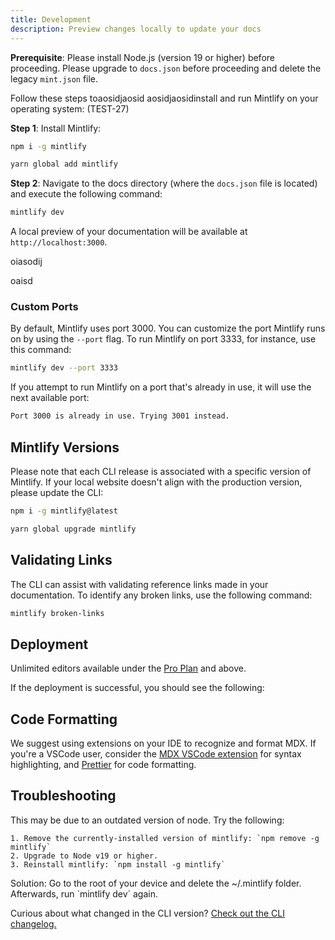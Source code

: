 ```yaml
---
title: Development
description: Preview changes locally to update your docs
---
```


**Prerequisite**: Please install Node.js (version 19 or higher) before proceeding.
Please upgrade to `docs.json` before proceeding and delete the legacy `mint.json` file.

Follow these steps toaosidjaosid aosidjaosidinstall and run Mintlify on your operating system: (TEST-27)

**Step 1**: Install Mintlify:

```bash
npm i -g mintlify
```

```bash
yarn global add mintlify
```

**Step 2**: Navigate to the docs directory (where the `docs.json` file is located) and execute the following command:

```bash
mintlify dev
```

A local preview of your documentation will be available at `http://localhost:3000`.

<Card title="New Card" icon="bolt">
  oiasodij

  oaisd
</Card>

### Custom Ports

By default, Mintlify uses port 3000. You can customize the port Mintlify runs on by using the `--port` flag. To run Mintlify on port 3333, for instance, use this command:

```bash
mintlify dev --port 3333
```

If you attempt to run Mintlify on a port that's already in use, it will use the next available port:

```md
Port 3000 is already in use. Trying 3001 instead.
```

## Mintlify Versions

Please note that each CLI release is associated with a specific version of Mintlify. If your local website doesn't align with the production version, please update the CLI:

```bash
npm i -g mintlify@latest
```

```bash
yarn global upgrade mintlify
```

## Validating Links

The CLI can assist with validating reference links made in your documentation. To identify any broken links, use the following command:

```bash
mintlify broken-links
```

## Deployment

Unlimited editors available under the [Pro
Plan](https://mintlify.com/pricing) and above.

If the deployment is successful, you should see the following:

## Code Formatting

We suggest using extensions on your IDE to recognize and format MDX. If you're a VSCode user, consider the [MDX VSCode extension](https://marketplace.visualstudio.com/items?itemName=unifiedjs.vscode-mdx) for syntax highlighting, and [Prettier](https://marketplace.visualstudio.com/items?itemName=esbenp.prettier-vscode) for code formatting.

## Troubleshooting

<AccordionGroup>
  <Accordion title='Error: Could not load the "sharp" module using the darwin-arm64 runtime'>
    This may be due to an outdated version of node. Try the following:

    1. Remove the currently-installed version of mintlify: `npm remove -g mintlify`
    2. Upgrade to Node v19 or higher.
    3. Reinstall mintlify: `npm install -g mintlify`
  </Accordion>

  <Accordion title="Issue: Encountering an unknown error">
    Solution: Go to the root of your device and delete the ~/.mintlify folder. Afterwards, run `mintlify dev` again.
  </Accordion>
</AccordionGroup>

Curious about what changed in the CLI version? [Check out the CLI changelog.](https://www.npmjs.com/package/mintlify?activeTab=versions)